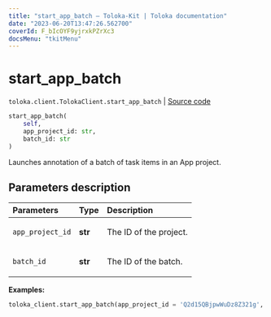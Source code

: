 ```yaml
---
title: "start_app_batch — Toloka-Kit | Toloka documentation"
date: "2023-06-20T13:47:26.562700"
coverId: F_bIcOYF9yjrxkPZrXc3
docsMenu: "tkitMenu"
---
```


# start_app_batch

`toloka.client.TolokaClient.start_app_batch` | [Source code](https://github.com/Toloka/toloka-kit/blob/v1.2.0/src/client/__init__.py#L4250)

```python
start_app_batch(
    self,
    app_project_id: str,
    batch_id: str
)
```

Launches annotation of a batch of task items in an App project.

## Parameters description

| Parameters | Type | Description |
| :----------| :----| :-----------|
`app_project_id`|**str**|<p>The ID of the project.</p>
`batch_id`|**str**|<p>The ID of the batch.</p>

**Examples:**

```python
toloka_client.start_app_batch(app_project_id = 'Q2d15QBjpwWuDz8Z321g', app_batch_id = '4Va2BBWKL88S4QyAgVje')
```